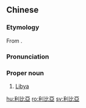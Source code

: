 {{also|利比亚}}
==Chinese==
{{zh-forms|s=利比亚|gloss=-}}

===Etymology===
From {{der|zh|en|Libya}}.

===Pronunciation===
{{zh-pron
|m=Lìbǐ亞
|c=lei6 bei2 aa3
|h=pfs=Li-pí-â
|mn=Lī-pí-a
|cat=pn
}}

===Proper noun===
{{zh-proper noun}}

# [[Libya]]

{{zh-cat|Libya|Countries of Africa}}

[[hu:利比亞]]
[[ro:利比亞]]
[[sv:利比亞]]